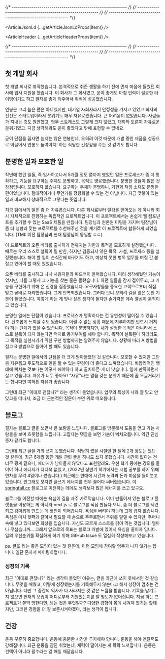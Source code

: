 
{/* ---------------------------------------------------------- */}
{/* ---------------------------------------------------------- */}
{/* ---------------------------------------------------------- */}


<ArticleJsonLd {...getArticleJsonLdProps(item)} />

<ArticleHeader {...getArticleHeaderProps(item)} />

{/* ---------------------------------------------------------- */}
{/* ---------------------------------------------------------- */}
{/* ---------------------------------------------------------- */}

<ArticleImage img={i1} alt="사무실 모습" />

## 첫 개발 회사

첫 개발 회사로 취직했습니다. 본격적으로 취준 생활을 하기 전에 먼저 마음에 들었던 회사에 입사 지원을 했습니다. 이 회사가 그 회사였고, 운이 좋게도 마침 인력이 필요한 타이밍이기도 하고 필자를 좋게 봐주어서 취직에 성공했습니다.

연봉은 그리 높은 편은 아니었지만, 대기업 자회사라서 안정성을 가지고 있었고 회사의 전신은 스타트업이라서 분위기도 매우 자유로웠습니다. 큰 어려움이 없었습니다. 사람들과 지내는 것도 원만했고, 업무 스트레스도 그렇게 크지 않았고, 대화와 토론이 자유로운 분위기였고. 지금 생각해봐도 운이 좋았다고 밖에 표현할 수 없네요.

굳이 단점을 꼽자면 높지는 않은 연봉인데, 오히려 이것 때문에 개발 중인 제품을 성공으로 이끌어서 연봉도 높여야지! 하는 적당한 긴장감을 주는 것 같기도 합니다.

<ArticleImage img={i2} alt="붉은 벽돌 집의 빨간 문과 노랑 문" />

## 분명한 일과 모호한 일

작년에 했던 일들, 즉 입사하고나서 5개월 정도 쯤까지 했었던 일은 프로세스가 좀 더 명확하고, 기능을 요구하는 주체도 분명하고, 목적도 명료했습니다. 분명한 것들이 많은 건 장점입니다. 모호하지 않습니다. 요구하는 주체가 분명하니, 기한과 책임 소재도 분명한 편이었습니다. 절대적이거나 무언가를 정량화할 수 있는 건 아닙니다. 지금 맞닿아 있는 일과 비교해서 상대적으로 그렇다는 뜻입니다.

지금 팀에서의 일은 좀 더 자유롭습니다. 다른 회사로부터 일감을 얻어오는 게 아니라 회사 자체적으로 진행하는 독립적인 프로젝트입니다. 이 프로젝트에서는 손쉽게 웹 컴포넌트를 추가할 수 있는 SaaS 제품을 만듭니다. 팀장님과 원온원 미팅을 가지며 팀장님이 좀 더 성향과 맞는 프로젝트를 추천해주신 것을 계기로 이 프로젝트에 합류하게 되었습니다. (TMI: 이전 팀장님과 현재 팀장님이 동일함 ㄷㄷ)

이 프로젝트의 오픈 베타를 출시하기 전까지는 기한과 목적을 모호하게 설정했습니다. 때로는 우리 스스로 설득이 될 만한, 하지만 검증되지 않은 목적, 가설, 프로세스 등을 설정했습니다. 해야 할 일이 순식간에 바뀌기도 하고, 예상치 못한 병목 업무를 며칠 간 붙잡고 있어야 할 때도 있었습니다.

오픈 베타를 출시하고 나니 사용자들의 피드백이 들어왔습니다. 미리 생각해뒀던 기능이었지만, 다들 그렇게 그 기능을 찾는 줄은 몰랐습니다. 하던 일들을 잠시 접어두고, 그 기능을 구현하기 위해 온 신경을 집중했습니다. 요구사항들을 중요한 고객으로부터 직접 받고 곧바로 처리했습니다. 그게 반복되었습니다. 그러다 보니 오히려 길을 잃은 듯한 기분이 들었습니다. 이렇게 하는 게 맞나 싶은 생각이 들지만 손가락은 계속 열심히 움직이고 있습니다.

분명한 일에는 단점이 있습니다. 프로세스가 명확하다는 건 유연성이 떨어질 수 있습니다. 단조롭게 느껴질 수도 있습니다. 어쩔 수 없는 상황 때문에 지루하지만 반드시 거쳐야 하는 단계가 있을 수 있습니다. 목적이 분명하지만, 내가 설정한 목적은 아니라서 스스로 설득이 되지 않는다면 억지로 동기부여를 해야 합니다. 목적이 설득된다 하더라도, 그 목적을 실현시키기 위한 구현 방법까지는 알려주지 않습니다. 상황에 따라 A 방법을 접고 B 방법으로 틀어야 할 때도 있습니다.

필자는 분명한 일에서의 단점을 더 크게 받아들였던 것 같습니다. 모호할 수 있지만 그만큼 자유롭고 주도적으로 일을 할 수 있는 환경이 더 좋다고 느껴졌습니다. 비합리적인 행태에 빡치는 것보다는 어떻게 해야하나 하고 골치아픈 게 더 낫습니다. 일에 만족하면서 살고 있습니다. 자유가 너무 좋아요! "자유"라는 말을 갖는 분위기 때문에 좀 오글거리기는 합니다만 여하튼 자유가 좋습니다.

그런데 최근 "이대로 괜찮나?" 라는 생각이 들었습니다. 업무의 특성이 나와 잘 맞고 안 맞고를 떠나서, 조금 더 근본적인 질문이 수면 위로 떠오릅니다.

<ArticleImage img={i3} alt="맥북하는 사람" />

## 블로그

필자는 블로그 글을 쓰면서 큰 보람을 느낍니다. 블로그를 방문해서 도움을 얻고 가는 사람들을 보며 흐뭇함을 느낍니다. 고맙다는 댓글을 보면 가슴이 벅차오릅니다. 약간 관심종자 같기도 합니다.

그런데 최근 글을 거의 쓰지 못했습니다. 적당히 썼을 시절엔 한 달에 2개 정도는 썼던 것 같은데, 최근 6개월 동안 개발 관련 글을 하나도 쓰지 못했습니다. 시간이 없다는 건 너무 핑계 같으니, 에너지가 남아돌지 않았다고 표현할래요. 우선 학기 중에는 강의를 들어야 하니 에너지가 더더욱 없었고, (2022년 상반기 학기에서는 시험 공부를 하기 위해 연차를 무려 4일이나 썼습니다.) 최근에는 연애에 시간과 노력과 돈과 마음을 들이붓고 있습니다. 안그래도 모자란 글쓰기 에너지를 전부 끌어다 써버렸습니다. 이 [springfall.cc](http://springfall.cc/) 블로그로 이전하는 데에도 생각보다 많은 에너지를 쓰고 있구요.

블로그를 이전할 때에는 욕심이 길을 자주 가로막습니다. 이미 만들어져 있는 블로그 플랫폼을 이용하는 게 아니라 next.js 로 블로그를 직접 만들다 보니, 좀 더 블로그를 세련되고 감미롭게 만드는 데 혈안이 되어갑니다. 욕심을 버려야 하는데 그게 쉽지 않습니다. 욕심은 마치 핫팩과 같아서 필요할 때 손으로 주무르면서 추위를 달랠 수 있지만, 주머니 속에 넣고 있다보면 화상을 입습니다. 자신도 모르게 스스로를 갉아 먹는 것입니다! 얼마나 무섭습니까… 그래서 앞으로의 목표는 블로그 개발에 있어서 욕심을 줄이자 입니다. 일의 우선순위를 확실하게 하기 위해 GitHub Issue 도 열심히 작성해보고 있습니다.

ps. [글또](https://www.notion.so/3773eae6a382448394cec41455787d00?pvs=21) 라는 좋은 모임이 있는 것 같은데, 이런 모임에 참여할 엄두가 나지 않기는 합니다. 일단 혼자서 파이팅하렵니다.

### 성장의 기록

최근 "이대로 괜찮나?" 라는 생각이 들었던 이유는, 글을 최근에 쓰지 못해서인 것 같습니다. 무엇을 배웠고, 어떻게 성장했는지를 기록해두지 않는다고 해서 성장이 멈추는 건 아닙니다. 다만 그 중간의 역사가 다 사라지는 것 같은 느낌을 받습니다. 기록을 남겨두지 않으면 현재의 모습이 어디로부터 기원했는지를 알 방도가 없어집니다. 지금 하는 프로젝트가 쫄딱 망한다면, 남는 것은 무엇일까? 다양한 경험이 몸에 새겨져 있기는 할테지만, 그러한 경험을 더 잘 보존시켜야겠다, 라는 생각이 듭니다.

<ArticleImage img={i4} alt="도림천에서 달리고 있는 사람" />

## 건강

운동 꾸준히 중요합니다. 운동에 충분한 시간을 투자해야 합니다. 운동을 해야 멘탈력도 강해집니다. 최근 운동을 잠깐 쉬었는데, 체력이 떨어지는 게 확확 느껴집니다. 운동은 선택이 아니라 필수라는 걸 매일 깨닫습니다.

